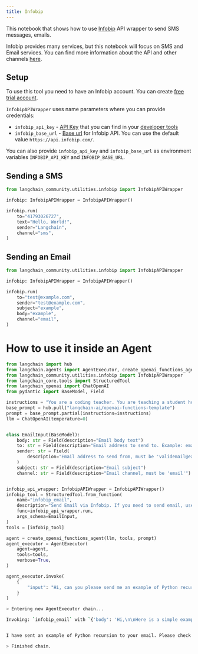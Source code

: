 ```yaml
---
title: Infobip
---
```


This notebook that shows how to use [Infobip](https://www.infobip.com/) API wrapper to send SMS messages, emails.

Infobip provides many services, but this notebook will focus on SMS and Email services. You can find more information about the API and other channels [here](https://www.infobip.com/docs/api).

## Setup

To use this tool you need to have an Infobip account. You can create [free trial account](https://www.infobip.com/docs/essentials/free-trial).


`InfobipAPIWrapper` uses name parameters where you can provide credentials:

- `infobip_api_key` - [API Key](https://www.infobip.com/docs/essentials/api-authentication#api-key-header) that you can find in your [developer tools](https://portal.infobip.com/dev/api-keys)
- `infobip_base_url` - [Base url](https://www.infobip.com/docs/essentials/base-url) for Infobip API. You can use the default value `https://api.infobip.com/`.

You can also provide `infobip_api_key` and `infobip_base_url` as environment variables `INFOBIP_API_KEY` and `INFOBIP_BASE_URL`.

## Sending a SMS


```python
from langchain_community.utilities.infobip import InfobipAPIWrapper

infobip: InfobipAPIWrapper = InfobipAPIWrapper()

infobip.run(
    to="41793026727",
    text="Hello, World!",
    sender="Langchain",
    channel="sms",
)
```

## Sending an Email


```python
from langchain_community.utilities.infobip import InfobipAPIWrapper

infobip: InfobipAPIWrapper = InfobipAPIWrapper()

infobip.run(
    to="test@example.com",
    sender="test@example.com",
    subject="example",
    body="example",
    channel="email",
)
```

# How to use it inside an Agent 


```python
from langchain import hub
from langchain.agents import AgentExecutor, create_openai_functions_agent
from langchain_community.utilities.infobip import InfobipAPIWrapper
from langchain_core.tools import StructuredTool
from langchain_openai import ChatOpenAI
from pydantic import BaseModel, Field

instructions = "You are a coding teacher. You are teaching a student how to code. The student asks you a question. You answer the question."
base_prompt = hub.pull("langchain-ai/openai-functions-template")
prompt = base_prompt.partial(instructions=instructions)
llm = ChatOpenAI(temperature=0)


class EmailInput(BaseModel):
    body: str = Field(description="Email body text")
    to: str = Field(description="Email address to send to. Example: email@example.com")
    sender: str = Field(
        description="Email address to send from, must be 'validemail@example.com'"
    )
    subject: str = Field(description="Email subject")
    channel: str = Field(description="Email channel, must be 'email'")


infobip_api_wrapper: InfobipAPIWrapper = InfobipAPIWrapper()
infobip_tool = StructuredTool.from_function(
    name="infobip_email",
    description="Send Email via Infobip. If you need to send email, use infobip_email",
    func=infobip_api_wrapper.run,
    args_schema=EmailInput,
)
tools = [infobip_tool]

agent = create_openai_functions_agent(llm, tools, prompt)
agent_executor = AgentExecutor(
    agent=agent,
    tools=tools,
    verbose=True,
)

agent_executor.invoke(
    {
        "input": "Hi, can you please send me an example of Python recursion to my email email@example.com"
    }
)
```

```bash
> Entering new AgentExecutor chain...

Invoking: `infobip_email` with `{'body': 'Hi,\n\nHere is a simple example of a recursive function in Python:\n\n```\ndef factorial(n):\n    if n == 1:\n        return 1\n    else:\n        return n * factorial(n-1)\n```\n\nThis function calculates the factorial of a number. The factorial of a number is the product of all positive integers less than or equal to that number. The function calls itself with a smaller argument until it reaches the base case where n equals 1.\n\nBest,\nCoding Teacher', 'to': 'email@example.com', 'sender': 'validemail@example.com', 'subject': 'Python Recursion Example', 'channel': 'email'}`


I have sent an example of Python recursion to your email. Please check your inbox.

> Finished chain.
```
